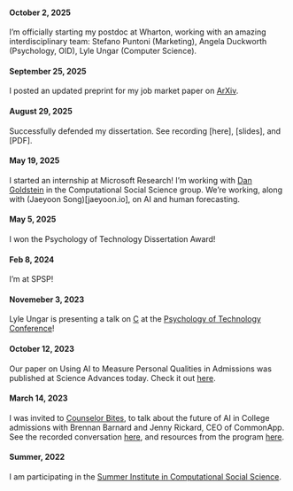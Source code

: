 #### October 2, 2025
I'm officially starting my postdoc at Wharton, working with an amazing interdisciplinary team: Stefano Puntoni (Marketing), Angela Duckworth (Psychology, OID), Lyle Ungar (Computer Science).

#### September 25, 2025
I posted an updated preprint for my job market paper on [ArXiv](https://arxiv.org/pdf/2502.02880).

#### August 29, 2025
Successfully defended my dissertation. See recording [here], [slides], and [PDF].

#### May 19, 2025
I started an internship at Microsoft Research! 
I'm working with [Dan Goldstein](https://www.dangoldstein.com) in the Computational Social Science group. 
We're working, along with (Jaeyoon Song)[jaeyoon.io], on AI and human forecasting.

#### May 5, 2025
I won the Psychology of Technology Dissertation Award!

#### Feb 8, 2024
I'm at SPSP!

#### Novemeber 3, 2023
Lyle Ungar is presenting a talk on [C](https://docs.google.com/presentation/d/1uBJ-QEi5HdSsGPWpj4m39iUbypWwS1dt/edit#slide=id.p1) at the [Psychology of Technology Conference](https://www.psychoftech.org/2023-conference#:~:text=The%20USC%20Marshall's%20Neely%20Center,sponsored%20by%20the%20University%20of)!

#### October 12, 2023
Our paper on Using AI to Measure Personal Qualities in Admissions was published at Science Advances today. Check it out [here](https://www.science.org/doi/10.1126/sciadv.adg9405).

#### March 14, 2023
I was invited to [Counselor Bites](https://www.collegeguidancenetwork.com), to talk about the future of AI in College admissions with Brennan Barnard and Jenny Rickard, CEO of CommonApp. See the recorded conversation [here](https://www.library.collegeguidancenetwork.com/library/resources/video/ccb7e7c4-b0bf-4981-b6cb-2ec2cfb371df), and resources from the program [here](https://www.library.collegeguidancenetwork.com/library/resources/pdf/e7068264-df60-4d9b-a302-2e418cbe32b9).

#### Summer, 2022
I am participating in the [Summer Institute in Computational Social Science](https://sicss.io).